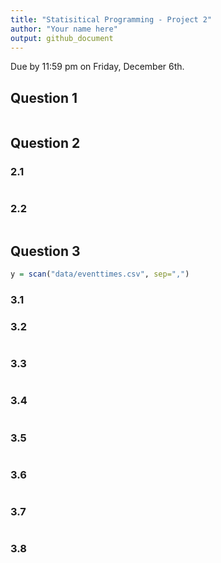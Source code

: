 ```yaml
---
title: "Statisitical Programming - Project 2"
author: "Your name here"
output: github_document
---
```


Due by 11:59 pm on Friday, December 6th.

## Question 1

```r

```


## Question 2

### 2.1

```r

```

### 2.2

```r

```



## Question 3

```r
y = scan("data/eventtimes.csv", sep=",")
```

### 3.1


### 3.2

```r

```


### 3.3

```r

```

### 3.4

```r

```


### 3.5

```r

```


### 3.6

```r

```


### 3.7

```r

```



### 3.8

```r

```


